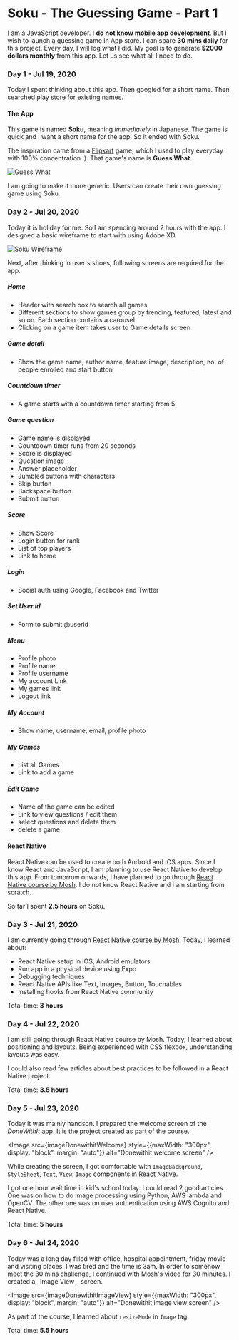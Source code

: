 

<Layout>
<SEO title="Soku - The Guessing Game - Part 1" />
<JSLayout>

# Soku - The Guessing Game - Part 1

I am a JavaScript developer. I **do not know mobile app development**. But I wish to launch a guessing game in App store. I can spare **30 mins daily** for this project. Every day, I will log what I did. My goal is to generate **$2000 dollars monthly** from this app. Let us see what all I need to do.

### Day 1 - Jul 19, 2020

Today I spent thinking about this app. Then googled for a short name. Then searched play store for existing names.

#### The App

This game is named **Soku**, meaning _immediately_ in Japanese. The game is quick and I want a short name for the app. So it ended with Soku.

The inspiration came from a <a href="https://flipkart.com" rel="nofollow" target="_blank">Flipkart</a> game, which I used to play everyday with 100% concentration :). That game's name is **Guess What**.

<div style={{textAlign: "center"}}>
<Image src={imageGuessWhat} style={{maxWidth: "300px"}} alt="Guess What"/>
</div>

I am going to make it more generic. Users can create their own guessing game using Soku.

### Day 2 - Jul 20, 2020

Today it is holiday for me. So I am spending around 2 hours with the app. I designed a basic wireframe to start with using Adobe XD.

<Image src={imageSokuWireframe} alt="Soku Wireframe" />

Next, after thinking in user's shoes, following screens are required for the app.

##### Home

- Header with search box to search all games
- Different sections to show games group by trending, featured, latest and so on. Each section contains a carousel.
- Clicking on a game item takes user to Game details screen

##### Game detail

- Show the game name, author name, feature image, description, no. of people enrolled and start button

##### Countdown timer

- A game starts with a countdown timer starting from 5

##### Game question

- Game name is displayed
- Countdown timer runs from 20 seconds
- Score is displayed
- Question image
- Answer placeholder
- Jumbled buttons with characters
- Skip button
- Backspace button
- Submit button

##### Score
- Show Score
- Login button for rank
- List of top players
- Link to home

##### Login
- Social auth using Google, Facebook and Twitter

##### Set User id
- Form to submit @userid

##### Menu
- Profile photo
- Profile name
- Profile username
- My account Link
- My games link
- Logout link

##### My Account
- Show name, username, email, profile photo

##### My Games
- List all Games
- Link to add a game

##### Edit Game
- Name of the game can be edited
- Link to view questions / edit them
- select questions and delete them
- delete a game

#### React Native

React Native can be used to create both Android and iOS apps. Since I know React and JavaScript, I am planning to use React Native to develop this app. From tomorrow onwards, I have planned to go through [React Native course by Mosh](https://codewithmosh.com/p/the-ultimate-react-native-course). I do not know React Native and I am starting from scratch.

So far I spent **2.5 hours** on Soku.

### Day 3 - Jul 21, 2020

I am currently going through [React Native course by Mosh](https://codewithmosh.com/p/the-ultimate-react-native-course). Today, I learned about:

- React Native setup in iOS, Android emulators
- Run app in a physical device using Expo
- Debugging techniques
- React Native APIs like Text, Images, Button, Touchables
- Installing hooks from React Native community

Total time: **3 hours**

### Day 4 - Jul 22, 2020

I am still going through React Native course by Mosh. Today, I learned about positioning and layouts. Being experienced with CSS flexbox, understanding layouts was easy.

I could also read few articles about best practices to be followed in a React Native project.

Total time: **3.5 hours**

### Day 5 - Jul 23, 2020

Today it was mainly handson. I prepared the welcome screen of the _DoneWithIt_ app. It is the project created as part of the course.

<Image src={imageDonewithitWelcome} style={{maxWidth: "300px", display: "block", margin: "auto"}} alt="Donewithit welcome screen" />

While creating the screen, I got comfortable with `ImageBackground`, `StyleSheet`, `Text`, `View`, `Image` components in React Native.

I got one hour wait time in kid's school today. I could read 2 good articles. One was on how to do image processing using Python, AWS lambda and OpenCV. The other one was on user authentication using AWS Cognito and React Native.

Total time: **5 hours**

### Day 6 - Jul 24, 2020

Today was a long day filled with office, hospital appointment, friday movie and visiting places. I was tired and the time is 3am. In order to somehow meet the 30 mins challenge, I continued with Mosh's video for 30 minutes. I created a _Image View _ screen.

<Image src={imageDonewithitImageView} style={{maxWidth: "300px", display: "block", margin: "auto"}} alt="Donewithit image view screen" />

As part of the course, I learned about `resizeMode` in `Image` tag.

Total time: **5.5 hours**

</JSLayout>
</Layout>
